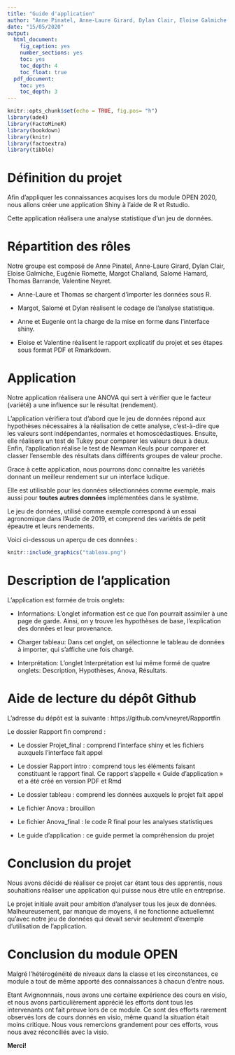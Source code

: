 ```yaml
---
title: "Guide d'application"
author: "Anne Pinatel, Anne-Laure Girard, Dylan Clair, Eloise Galmiche, Eugénie Romette, Margot Challand, Salomé Hamard, Thomas Barrande, Valentine Neyret"
date: "15/05/2020"
output: 
  html_document:
    fig_caption: yes
    number_sections: yes
    toc: yes
    toc_depth: 4
    toc_float: true
  pdf_document:
    toc: yes
    toc_depth: 3
---
```



```r
knitr::opts_chunk$set(echo = TRUE, fig.pos= "h")
library(ade4)
library(FactoMineR)
library(bookdown)
library(knitr)
library(factoextra)
library(tibble)
```


# Définition du projet

Afin d’appliquer les connaissances acquises lors du module OPEN 2020, nous allons créer une application Shiny à l’aide de R et Rstudio.

Cette application réalisera une analyse statistique d’un jeu de données. 


# Répartition des rôles

Notre groupe est composé de Anne Pinatel, Anne-Laure Girard, Dylan Clair, Eloise Galmiche, Eugénie Romette, Margot Challand, Salomé Hamard, Thomas Barrande, Valentine Neyret.

* Anne-Laure et Thomas se chargent d’importer les données sous R.

* Margot, Salomé et Dylan réalisent le codage de l’analyse statistique.

* Anne et Eugenie ont la charge de la mise en forme dans l’interface shiny.

* Eloise et Valentine réalisent le rapport explicatif du projet et ses étapes sous format PDF et Rmarkdown.


# Application

Notre application réalisera une ANOVA qui sert à vérifier que le facteur (variété) a une influence sur le résultat (rendement). 

L’application vérifiera tout d'abord que le jeu de données répond aux hypothèses nécessaires à la réalisation de cette analyse, c’est-à-dire que les valeurs sont indépendantes, normales et homoscédastiques.
Ensuite, elle réalisera un test de Tukey pour comparer les valeurs deux à deux. Enfin, l’application réalise le test de Newman Keuls pour comparer et classer l’ensemble des résultats dans différents groupes de valeur proche. 

Grace à cette application, nous pourrons donc connaitre les variétés donnant un meilleur rendement sur un interface ludique.


Elle est utilisable pour les données sélectionnées comme exemple, mais aussi pour **toutes autres données** implémentées dans le système.

Le jeu de données, utilisé comme exemple correspond à un essai agronomique dans l’Aude de 2019, et comprend des variétés de petit épeautre et leurs rendements.

Voici ci-dessous un aperçu de ces données :

```r
knitr::include_graphics("tableau.png")
```


# Description de l'application

L'application est formée de trois onglets: 

* Informations: L'onglet information est ce que l'on pourrait assimiler à une page de garde. Ainsi, on y trouve les hypothèses de base, l'explication des données et leur provenance. 

* Charger tableau: Dans cet onglet, on sélectionne le tableau de données à importer, qui s'affiche une fois chargé.

* Interprétation: L'onglet Interprétation est lui même formé de quatre onglets: Description, Hypothèses, Anova, Résultats.


# Aide de lecture du dépôt Github

L’adresse du dépôt est la suivante : https://github.com/vneyret/Rapportfin

Le dossier Rapport fin comprend :

* Le dossier Projet_final : comprend l’interface shiny et les fichiers auxquels l’interface fait appel

* Le dossier Rapport intro : comprend tous les éléments faisant constituant le rapport final. Ce rapport s’appelle « Guide d’application » et a été créé en version PDF et Rmd

* Le dossier tableau : comprend les données auxquels le projet fait appel

* Le fichier Anova : brouillon

* Le fichier Anova_final : le code R final pour les analyses statistiques

* Le guide d’application : ce guide permet la compréhension du projet


# Conclusion du projet

Nous avons décidé de réaliser ce projet car étant tous des apprentis, nous souhaitions réaliser une application qui puisse nous être utile en entreprise. 

Le projet initiale avait pour ambition d'analyser tous les jeux de données. Malheureusement, par manque de moyens, il ne fonctionne actuellemnt qu'avec notre jeu de données qui devait servir seulement d'exemple d'utilisation de l'application.


# Conclusion du module OPEN

Malgré l'hétérogénéité de niveaux dans la classe et les circonstances, ce module a tout de même apporté des connaissances à chacun d'entre nous. 

Etant Avignonnnais, nous avons une certaine expérience des cours en visio, et nous avons particulièrement apprécié les efforts dont tous les intervenants ont fait preuve lors de ce module. Ce sont des efforts rarement observés lors de cours donnés en visio, même quand la situation était moins critique. Nous vous remercions grandement pour ces efforts, vous nous avez réconciliés avec la visio. 

**Merci!**

